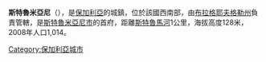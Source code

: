 '''斯特魯米亞尼'''（{{lang-bg|Струмяни}}），是[[保加利亞|保加利亞]]的城鎮，位於該國西南部，由[[布拉格耶夫格勒州|布拉格耶夫格勒州]]負責管轄，是[[斯特魯米亞尼市|斯特魯米亞尼市]]的首府，距離[[斯特魯馬河|斯特魯馬河]]1公里，海拔高度128米，2008年人口1,014。

{{coord|41|38|N|23|12|E|type:city|display=title}}

{{Bulgaria-geo-stub}}
[[Category:保加利亞城市|Category:保加利亞城市]]